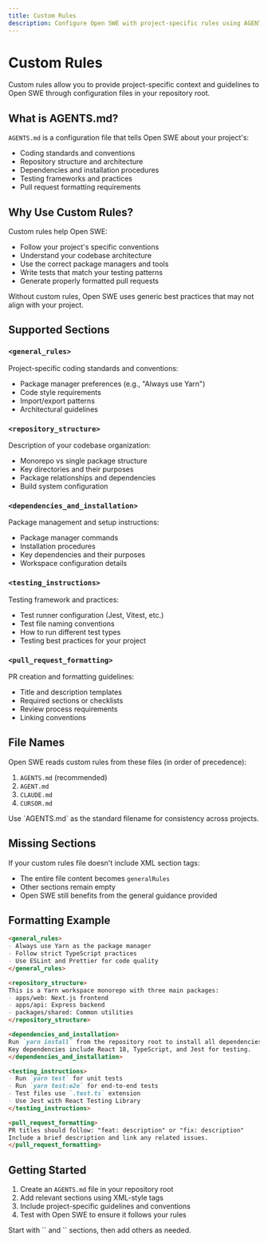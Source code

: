 ```yaml
---
title: Custom Rules
description: Configure Open SWE with project-specific rules using AGENTS.md
---
```


# Custom Rules

Custom rules allow you to provide project-specific context and guidelines to Open SWE through configuration files in your repository root.

## What is AGENTS.md?

`AGENTS.md` is a configuration file that tells Open SWE about your project's:
- Coding standards and conventions
- Repository structure and architecture
- Dependencies and installation procedures
- Testing frameworks and practices
- Pull request formatting requirements

## Why Use Custom Rules?

Custom rules help Open SWE:
- Follow your project's specific conventions
- Understand your codebase architecture
- Use the correct package managers and tools
- Write tests that match your testing patterns
- Generate properly formatted pull requests

Without custom rules, Open SWE uses generic best practices that may not align with your project.

## Supported Sections

### `<general_rules>`

Project-specific coding standards and conventions:
- Package manager preferences (e.g., "Always use Yarn")
- Code style requirements
- Import/export patterns
- Architectural guidelines

### `<repository_structure>`

Description of your codebase organization:
- Monorepo vs single package structure
- Key directories and their purposes
- Package relationships and dependencies
- Build system configuration

### `<dependencies_and_installation>`

Package management and setup instructions:
- Package manager commands
- Installation procedures
- Key dependencies and their purposes
- Workspace configuration details

### `<testing_instructions>`

Testing framework and practices:
- Test runner configuration (Jest, Vitest, etc.)
- Test file naming conventions
- How to run different test types
- Testing best practices for your project

### `<pull_request_formatting>`

PR creation and formatting guidelines:
- Title and description templates
- Required sections or checklists
- Review process requirements
- Linking conventions

## File Names

Open SWE reads custom rules from these files (in order of precedence):

1. `AGENTS.md` (recommended)
2. `AGENT.md`
3. `CLAUDE.md`
4. `CURSOR.md`

<Note>
  Use `AGENTS.md` as the standard filename for consistency across projects.
</Note>

## Missing Sections

If your custom rules file doesn't include XML section tags:
- The entire file content becomes `generalRules`
- Other sections remain empty
- Open SWE still benefits from the general guidance provided

## Formatting Example

```markdown
<general_rules>
- Always use Yarn as the package manager
- Follow strict TypeScript practices
- Use ESLint and Prettier for code quality
</general_rules>

<repository_structure>
This is a Yarn workspace monorepo with three main packages:
- apps/web: Next.js frontend
- apps/api: Express backend
- packages/shared: Common utilities
</repository_structure>

<dependencies_and_installation>
Run `yarn install` from the repository root to install all dependencies.
Key dependencies include React 18, TypeScript, and Jest for testing.
</dependencies_and_installation>

<testing_instructions>
- Run `yarn test` for unit tests
- Run `yarn test:e2e` for end-to-end tests
- Test files use `.test.ts` extension
- Use Jest with React Testing Library
</testing_instructions>

<pull_request_formatting>
PR titles should follow: "feat: description" or "fix: description"
Include a brief description and link any related issues.
</pull_request_formatting>
```

## Getting Started

1. Create an `AGENTS.md` file in your repository root
2. Add relevant sections using XML-style tags
3. Include project-specific guidelines and conventions
4. Test with Open SWE to ensure it follows your rules

<Tip>
  Start with `<general_rules>` and `<repository_structure>` sections, then add others as needed.
</Tip>
